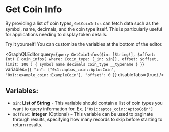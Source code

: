 
# Get Coin Info

By providing a list of coin types, `GetCoinInfos` can fetch data such as the symbol, name, decimals, and the coin type itself. This is particularly useful for applications needing to display token details.

<Callout type="info">
Try it yourself! You can customize the variables at the bottom of the editor.
</Callout>

<GraphQLEditor
  query={`query GetCoinInfos($in: [String!], $offset: Int) {
  coin_infos(
    where: {coin_type: {_in: $in}},
    offset: $offset,
    limit: 100
  ) {
    symbol
    name
    decimals
    coin_type
    __typename
  }
}`}
  variables={`{
  "in": ["0x1::aptos_coin::AptosCoin", "0x1::example_coin::ExampleCoin"],
  "offset": 0
}`}
  disableTabs={true}
/>

## Variables:
- `$in`: **List of String** - This variable should contain a list of coin types you want to query information for. Ex. `["0x1::aptos_coin::AptosCoin"]`
- `$offset`: **Integer** (Optional) - This variable can be used to paginate through results, specifying how many records to skip before starting to return results.
